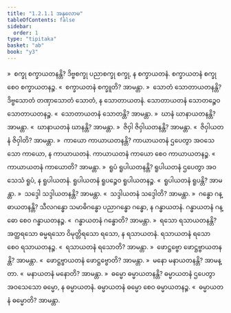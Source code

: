 ```yaml
---
title: "1.2.1.1 အနုလောမ"
tableOfContents: false
sidebar:
  order: 1
type: "tipitaka"
basket: "ab"
book: "y3"
---
```



<DynamicBreadcrumb />

<Division number="10" book="y3" e="ch" v="33" p="75">

<Paragraph number="185" book="y3">
»  စက္ခု စက္ခာယတနန္တိ?
</Paragraph>

<Paragraph number="186" book="y3">
ဒိဗ္ဗစက္ခု ပညာစက္ခု စက္ခု, န စက္ခာယတနံ. စက္ခာယတနံ စက္ခု စေဝ စက္ခာယတနဉ္စ.
</Paragraph>

<Paragraph number="187" book="y3">
«  စက္ခာယတနံ စက္ခူတိ? အာမန္တာ.
</Paragraph>

<Paragraph number="188" book="y3">
»  သောတံ သောတာယတနန္တိ?
</Paragraph>

<Paragraph number="189" book="y3">
ဒိဗ္ဗသောတံ တဏှာသောတံ သောတံ, န သောတာယတနံ. သောတာယတနံ သောတဉ္စေဝ သောတာယတနဉ္စ.
</Paragraph>

<Paragraph number="190" book="y3">
«  သောတာယတနံ သောတန္တိ? အာမန္တာ.
</Paragraph>

<Paragraph number="191" book="y3">
»  ဃာနံ ဃာနာယတနန္တိ? အာမန္တာ.
</Paragraph>

<Paragraph number="192" book="y3">
«  ဃာနာယတနံ ဃာနန္တိ? အာမန္တာ.
</Paragraph>

<Paragraph number="193" book="y3">
»  ဇိဝှါ ဇိဝှါယတနန္တိ? အာမန္တာ.
</Paragraph>

<Paragraph number="194" book="y3">
«  ဇိဝှါယတနံ ဇိဝှါတိ? အာမန္တာ.
</Paragraph>

<Paragraph number="195" book="y3">
»  ကာယော ကာယာယတနန္တိ?
</Paragraph>

<Paragraph number="196" book="y3">
ကာယာယတနံ ဌပေတွာ အဝသေသော ကာယော, န ကာယာယတနံ. ကာယာယတနံ ကာယော စေဝ ကာယာယတနဉ္စ.
</Paragraph>

<Paragraph number="197" book="y3">
«  ကာယာယတနံ ကာယောတိ? အာမန္တာ.
</Paragraph>

<Paragraph number="198" book="y3">
»  ရူပံ ရူပါယတနန္တိ?
</Paragraph>

<Paragraph number="199" book="y3">
ရူပါယတနံ ဌပေတွာ အဝသေသံ ရူပံ, န ရူပါယတနံ. ရူပါယတနံ ရူပဉ္စေဝ ရူပါယတနဉ္စ.
</Paragraph>

<Paragraph number="200" book="y3">
«  ရူပါယတနံ ရူပန္တိ? အာမန္တာ.
</Paragraph>

<Paragraph number="201" book="y3">
»  သဒ္ဒေါ သဒ္ဒါယတနန္တိ? အာမန္တာ.
</Paragraph>

<Paragraph number="202" book="y3">
«  သဒ္ဒါယတနံ သဒ္ဒေါတိ? အာမန္တာ.
</Paragraph>

<Paragraph number="203" book="y3">
»  ဂန္ဓော ဂန္ဓာယတနန္တိ?
</Paragraph>

<Paragraph number="204" book="y3">
သီလဂန္ဓော သမာဓိဂန္ဓော ပညာဂန္ဓော ဂန္ဓော, န ဂန္ဓာယတနံ. ဂန္ဓာယတနံ ဂန္ဓော စေဝ ဂန္ဓာယတနဉ္စ.
</Paragraph>

<Paragraph number="205" book="y3">
«  ဂန္ဓာယတနံ ဂန္ဓောတိ? အာမန္တာ.
</Paragraph>

<Paragraph number="206" book="y3">
»  ရသော ရသာယတနန္တိ?
</Paragraph>

<Paragraph number="207" book="y3">
အတ္ထရသော ဓမ္မရသော ဝိမုတ္တိရသော ရသော, န ရသာယတနံ. ရသာယတနံ ရသော စေဝ ရသာယတနဉ္စ.
</Paragraph>

<Paragraph number="208" book="y3">
«  ရသာယတနံ ရသောတိ? အာမန္တာ.
</Paragraph>

<Paragraph number="209" book="y3">
»  ဖောဋ္ဌဗ္ဗော ဖောဋ္ဌဗ္ဗာယတနန္တိ? အာမန္တာ.
</Paragraph>

<Paragraph number="210" book="y3">
«  ဖောဋ္ဌဗ္ဗာယတနံ ဖောဋ္ဌဗ္ဗောတိ? အာမန္တာ.
</Paragraph>

<Paragraph number="211" book="y3">
»  မနော မနာယတနန္တိ? အာမန္တာ.
</Paragraph>

<Paragraph number="212" book="y3">
«  မနာယတနံ မနောတိ? အာမန္တာ.
</Paragraph>

<Paragraph number="213" book="y3">
»  ဓမ္မော ဓမ္မာယတနန္တိ?
</Paragraph>

<Paragraph number="214" book="y3">
ဓမ္မာယတနံ ဌပေတွာ အဝသေသော ဓမ္မော, န ဓမ္မာယတနံ. ဓမ္မာယတနံ ဓမ္မော စေဝ ဓမ္မာယတနဉ္စ.
</Paragraph>

<Paragraph number="215" book="y3">
«  ဓမ္မာယတနံ ဓမ္မောတိ? အာမန္တာ.
</Paragraph>
</Division>